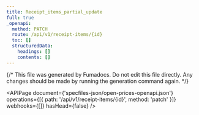 ```yaml
---
title: Receipt_items_partial_update
full: true
_openapi:
  method: PATCH
  route: /api/v1/receipt-items/{id}
  toc: []
  structuredData:
    headings: []
    contents: []
---
```


{/* This file was generated by Fumadocs. Do not edit this file directly. Any changes should be made by running the generation command again. */}

<APIPage
  document={'specfiles-json/open-prices-openapi.json'}
  operations={[{ path: '/api/v1/receipt-items/{id}', method: 'patch' }]}
  webhooks={[]}
  hasHead={false}
/>
